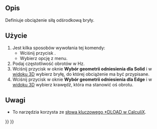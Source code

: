 <languages/>

{{Docnav
|[[FEM_ConstraintPressure/pl|Obciążenie ciśnieniem]]
|[[FEM_ConstraintSelfWeight/pl|Obciążenie grawitacją]]
|[[FEM_Workbench/pl|MES]]
|IconL=FEM_ConstraintPressure.svg
|IconR=FEM_ConstraintSelfWeight.svg
|IconC=Workbench_FEM.svg
}}

{{GuiCommandContainer|
{{GuiCommand/pl
|Name=FEM ConstraintCentrif
|Name/pl=MES: Obciążenie siłą odśrodkową
|MenuLocation=Model → Warunki brzegowe i obciążenia mechaniczne → Obciążenie siłą odśrodkową
|Workbenches=[[FEM_Workbench/pl|MES]]
|Shortcut=
|Version=0.20
|SeeAlso=
}}
{{GuiCommandFemInfo/pl
|Solvers=CalculiX
}}
}}

<span id="Description"></span>
==Opis==

Definiuje obciążenie siłą odśrodkową bryły.

<span id="Usage"></span>
==Użycie==

<div class="mw-translate-fuzzy">
# Jest kilka sposobów wywołania tej komendy:
#* Wciśnij przycisk {{Button|[[Image:FEM_ConstraintCentrif.svg|16px]] [[FEM_ConstraintCentrif/pl|Obciążenie siłą odśrodkową]]}}.
#* Wybierz opcję {{MenuCommand|Model → Warunki brzegowe i obciążenia mechaniczne → [[Image:FEM_ConstraintCentrif.svg|16px]] Obciążenie siłą odśrodkową}} z menu.
# Podaj częstotliwość obrotów w Hz.
# Wciśnij przycisk {{Button|Dodaj}} w oknie '''Wybór geometrii odniesienia dla Solid''' i w [[3D_view|widoku 3D]] wybierz bryłę, do której obciążenie ma być przypisane.
# Wciśnij przycisk {{Button|Dodaj}} w oknie '''Wybór geometrii odniesienia dla Edge''' i w [[3D_view|widoku 3D]] wybierz krawędź, która ma stanowić oś obrotu.
</div>

<span id="Notes"></span>
==Uwagi==

* To narzędzia korzysta ze [https://web.mit.edu/calculix_v2.7/CalculiX/ccx_2.7/doc/ccx/node190.html słowa kluczowego *DLOAD w CalculiX].


{{Docnav
|[[FEM_ConstraintPressure/pl|Obciążenie ciśnieniem]]
|[[FEM_ConstraintSelfWeight/pl|Obciążenie grawitacją]]
|[[FEM_Workbench/pl|MES]]
|IconL=FEM_ConstraintPressure.svg
|IconR=FEM_ConstraintSelfWeight.svg
|IconC=Workbench_FEM.svg
}}

{{FEM_Tools_navi{{#translation:}}}}
{{Userdocnavi{{#translation:}}}}